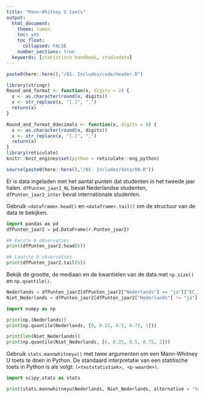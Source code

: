 ```yaml
---
title: "Mann-Whitney U toets"
output:
  html_document:
    theme: lumen
    toc: yes
    toc_float: 
      collapsed: FALSE 
    number_sections: true
  keywords: [statistisch handboek, studiedata]
---
```


<style>
`r htmltools::includeHTML(paste0(here::here(),"/01. Includes/css/Stylesheet_SHHO.css"))`
</style>

```r
paste0(here::here(),"/01. Includes/code/Header.R")
```

<!-- ## OPENBLOK: Functiedefinities.R -->
```r
library(stringr)
Round_and_format <- function(x, digits = 2) {
  x <- as.character(round(x, digits))
  x <- str_replace(x, "[.]", ",")
  return(x)
}

Round_and_format_0decimals <- function(x, digits = 0) {
  x <- as.character(round(x, digits))
  x <- str_replace(x, "[.]", ",")
  return(x)
}
library(reticulate)
knitr::knit_engines$set(python = reticulate::eng_python)
```
<!-- ## /OPENBLOK: Functiedefinities.R -->

<!-- ## OPENBLOK: Data-aanmaken.R -->
```r
source(paste0(here::here(),"/01. Includes/data/08.R"))
```
<!-- ## /OPENBLOK: Data-aanmaken.R -->

<!-- ## TEKSTBLOK: Dataset-inladen.py -->
Er is data ingeladen met het aantal punten dat studenten in het tweede jaar halen. `dfPunten_jaar2_NL` bevat Nederlandse studenten, `dfPunten_jaar2_inter` bevat internationale studenten. 
<!-- ## /TEKSTBLOK: Dataset-inladen.py -->

<!-- ## TEKSTBLOK: Data-bekijken.py -->
Gebruik `<dataframe>.head()` en `<dataframe>.tail()` om de structuur van de data te bekijken.
<!-- ## /TEKSTBLOK: Data-bekijken.py -->

<!-- ## OPENBLOK: Data-bekijken.py -->
```python
import pandas as pd
dfPunten_jaar2 = pd.DataFrame(r.Punten_jaar2)
```

```python
## Eerste 6 observaties
print(dfPunten_jaar2.head(6))
```

```python
## Laatste 6 observaties
print(dfPunten_jaar2.tail(6))
```
<!-- ## /OPENBLOK: Data-bekijken.py -->

<!-- ## TEKSTBLOK: Data-beschrijven.py -->
Bekijk de grootte, de mediaan en de kwantielen van de data met `np.size()` en `np.quantile()`.
<!-- ## /TEKSTBLOK: Data-beschrijven.py -->

<!-- ## OPENBLOK: Data-selecteren.py -->
```python
Nederlands = dfPunten_jaar2[dfPunten_jaar2["Nederlands"] == "ja"]["EC_Jaar2"]
Niet_Nederlands = dfPunten_jaar2[dfPunten_jaar2["Nederlands"] != "ja"]["EC_Jaar2"]
```
<!-- ## /OPENBLOK: Data-selecteren.py -->

<!-- ## OPENBLOK: Data-beschrijven-1.py -->
```python
import numpy as np
```

```python
print(np.(Nederlands))
print(np.quantile(Nederlands, [0, 0.25, 0.5, 0.75, 1]))
```
<!-- ## /OPENBLOK: Data-beschrijven-1.py -->

<!-- ## OPENBLOK: Data-beschrijven-2.py -->
```python
print(len(Niet_Nederlands))
print(np.quantile(Niet_Nederlands, [0, 0.25, 0.5, 0.75, 1]))
```
<!-- ## /OPENBLOK: Data-beschrijven-2.py -->

<!-- ## TEKSTBLOK: Mann-Whitney-U-toets.R -->
Gebruik `stats.mannwhitneyu()` met twee argumenten om een Mann-Whitney U toets te doen in Python. De standaard interpretatie van een statitische toets in Python is als volgt: `(<teststatistiek>, <p-waarde>)`.
<!-- ## /TEKSTBLOK: Mann-Whitney-U-toets.R -->

<!-- ## OPENBLOK: Mann-Whitney-U-toets.py -->
```python
import scipy.stats as stats
```

```python
print(stats.mannwhitneyu(Nederlands, Niet_Nederlands, alternative = "two-sided"))
```
<!-- ## /OPENBLOK: Mann-Whitney-U-toets.py -->
